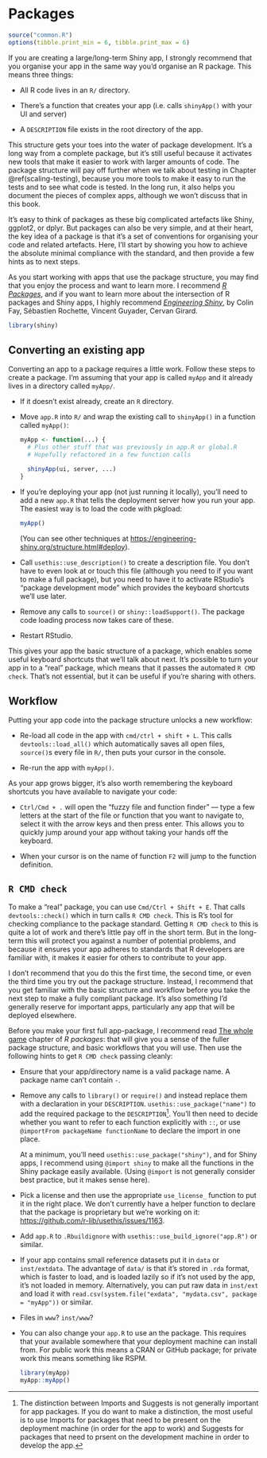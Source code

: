 # Packages {#scaling-packaging}

```r
source("common.R")
options(tibble.print_min = 6, tibble.print_max = 6)
```

If you are creating a large/long-term Shiny app, I strongly recommend that you organise your app in the same way you'd organise an R package. This means three things:

-   All R code lives in an `R/` directory.

-   There's a function that creates your app (i.e. calls `shinyApp()` with your UI and server)

-   A `DESCRIPTION` file exists in the root directory of the app.

This structure gets your toes into the water of package development. It's a long way from a complete package, but it's still useful because it activates new tools that make it easier to work with larger amounts of code. The package structure will pay off further when we talk about testing in Chapter \@ref(scaling-testing), because you more tools to make it easy to run the tests and to see what code is tested. In the long run, it also helps you document the pieces of complex apps, although we won't discuss that in this book.

It's easy to think of packages as these big complicated artefacts like Shiny, ggplot2, or dplyr. But packages can also be very simple, and at their heart, the key idea of a package is that it's a set of conventions for organising your code and related artefacts. Here, I'll start by showing you how to achieve the absolute minimal compliance with the standard, and then provide a few hints as to next steps.

As you start working with apps that use the package structure, you may find that you enjoy the process and want to learn more. I recommend *[R Packages](https://r-pkgs.org){.uri}*, and if you want to learn more about the intersection of R packages and Shiny apps, I highly recommend *[Engineering Shiny](http://engineering-shiny.org/){.uri}*, by Colin Fay, Sébastien Rochette, Vincent Guyader, Cervan Girard.

```r
library(shiny)
```

## Converting an existing app

Converting an app to a package requires a little work. Follow these steps to create a package. I'm assuming that your app is called `myApp` and it already lives in a directory called `myApp/`.

-   If it doesn't exist already, create an `R` directory.

-   Move `app.R` into `R/` and wrap the existing call to `shinyApp()` in a function called `myApp()`:

    ```r
    myApp <- function(...) {
      # Plus other stuff that was previously in app.R or global.R
      # Hopefully refactored in a few function calls
      
      shinyApp(ui, server, ...)
    }
    ```

-   If you're deploying your app (not just running it locally), you'll need to add a new `app.R` that tells the deployment server how you run your app. The easiest way is to load the code with pkgload:

    ```r
    myApp()
    ```

    (You can see other techniques at <https://engineering-shiny.org/structure.html#deploy>).

-   Call `usethis::use_description()` to create a description file. You don't have to even look at or touch this file (although you need to if you want to make a full package), but you need to have it to activate RStudio's "package development mode" which provides the keyboard shortcuts we'll use later.

-   Remove any calls to `source()` or `shiny::loadSupport()`. The package code loading process now takes care of these.

-   Restart RStudio.

This gives your app the basic structure of a package, which enables some useful keyboard shortcuts that we'll talk about next. It's possible to turn your app in to a "real" package, which means that it passes the automated `R CMD check`. That's not essential, but it can be useful if you're sharing with others.

## Workflow

Putting your app code into the package structure unlocks a new workflow:

-   Re-load all code in the app with `cmd/ctrl + shift + L`. This calls `devtools::load_all()` which automatically saves all open files, `source()`s every file in `R/`, then puts your cursor in the console.

-   Re-run the app with `myApp()`.

As your app grows bigger, it's also worth remembering the keyboard shortcuts you have available to navigate your code:

-   `Ctrl/Cmd + .` will open the "fuzzy file and function finder" --- type a few letters at the start of the file or function that you want to navigate to, select it with the arrow keys and then press enter. This allows you to quickly jump around your app without taking your hands off the keyboard.

-   When your cursor is on the name of function `F2` will jump to the function definition.

## `R CMD check`

To make a "real" package, you can use `Cmd/Ctrl + Shift + E`. That calls `devtools::check()` which in turn calls `R CMD check`. This is R's tool for checking compliance to the package standard. Getting `R CMD check` to this is quite a lot of work and there's little pay off in the short term. But in the long-term this will protect you against a number of potential problems, and because it ensures your app adheres to standards that R developers are familiar with, it makes it easier for others to contribute to your app.

I don't recommend that you do this the first time, the second time, or even the third time you try out the package structure. Instead, I recommend that you get familiar with the basic structure and workflow before you take the next step to make a fully compliant package. It's also something I'd generally reserve for important apps, particularly any app that will be deployed elsewhere.

Before you make your first full app-package, I recommend read [The whole game](https://r-pkgs.org/whole-game.html) chapter of *R packages*: that will give you a sense of the fuller package structure, and basic workflows that you will use. Then use the following hints to get `R CMD check` passing cleanly:

-   Ensure that your app/directory name is a valid package name. A package name can't contain `-`.

-   Remove any calls to `library()` or `require()` and instead replace them with a declaration in your `DESCRIPTION`. `usethis::use_package("name")` to add the required package to the `DESCRIPTION`[^1]. You'll then need to decide whether you want to refer to each function explicitly with `::`, or use `@importFrom packageName functionName` to declare the import in one place.

    At a minimum, you'll need `usethis::use_package("shiny")`, and for Shiny apps, I recommend using `@import shiny` to make all the functions in the Shiny package easily available. (Using `@import` is not generally consider best practice, but it makes sense here).

-   Pick a license and then use the appropriate `use_license_` function to put it in the right place. We don't currently have a helper function to declare that the package is proprietary but we're working on it: <https://github.com/r-lib/usethis/issues/1163>.

-   Add `app.R` to `.Rbuildignore` with `usethis::use_build_ignore("app.R")` or similar.

-   If your app contains small reference datasets put it in `data` or `inst/extdata`. The advantage of `data/` is that it's stored in `.rda` format, which is faster to load, and is loaded lazily so if it's not used by the app, it's not loaded in memory. Alternatively, you can put raw data in `inst/ext` and load it with `read.csv(system.file("exdata", "mydata.csv", package = "myApp"))` or similar.

-   Files in `www`? `inst/www`?

-   You can also change your `app.R` to use an the package. This requires that your available somewhere that your deployment machine can install from. For public work this means a CRAN or GitHub package; for private work this means something like RSPM.

    ```r
    library(myApp)
    myApp::myApp()
    ```

[^1]: The distinction between Imports and Suggests is not generally important for app packages. If you do want to make a distinction, the most useful is to use Imports for packages that need to be present on the deployment machine (in order for the app to work) and Suggests for packages that need to prsent on the development machine in order to develop the app.
